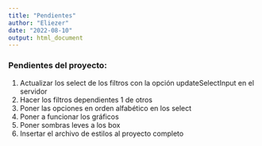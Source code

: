 ```yaml
---
title: "Pendientes"
author: "Eliezer"
date: "2022-08-10"
output: html_document
---
```


### Pendientes del proyecto:
1. Actualizar los select de los filtros con la opción updateSelectInput en el servidor
2. Hacer los filtros dependientes 1 de otros
3. Poner las opciones en orden alfabético en los select
4. Poner a funcionar los gráficos
5. Poner sombras leves a los box
6. Insertar el archivo de estilos al proyecto completo